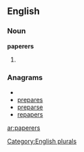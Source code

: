 
==English==

===Noun===
'''paperers'''

# {{plural of|[[paperer]]}}

===Anagrams===
* {{alphagram|aeepprrs}}
* [[prepares#English|prepares]]
* [[preparse#English|preparse]]
* [[repapers#English|repapers]]

[[Category:English plurals]]

[[ar:paperers]]